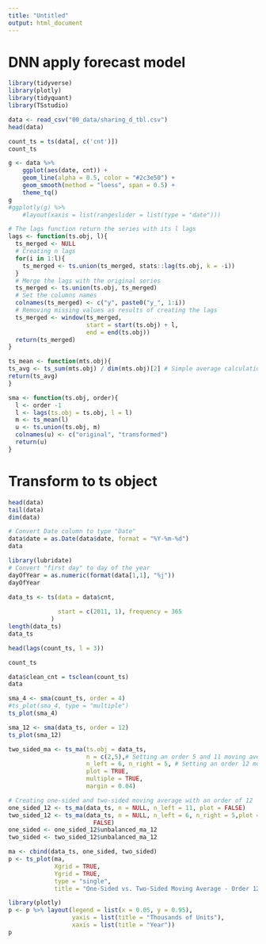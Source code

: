 ```yaml
---
title: "Untitled"
output: html_document
---
```

# DNN apply forecast model
```r
library(tidyverse)
library(plotly)
library(tidyquant)
library(TSstudio)
```

```r
data <- read_csv("00_data/sharing_d_tbl.csv") 
head(data)
```
```r
count_ts = ts(data[, c('cnt')])
count_ts
```

```r
g <- data %>%
    ggplot(aes(date, cnt)) +
    geom_line(alpha = 0.5, color = "#2c3e50") +
    geom_smooth(method = "loess", span = 0.5) +
    theme_tq() 
g
#ggplotly(g) %>%
    #layout(xaxis = list(rangeslider = list(type = "date")))
```

```r
# The lags function return the series with its l lags
lags <- function(ts.obj, l){
  ts_merged <- NULL
  # Creating n lags
  for(i in 1:l){
    ts_merged <- ts.union(ts_merged, stats::lag(ts.obj, k = -i))
  }
  # Merge the lags with the original series
  ts_merged <- ts.union(ts.obj, ts_merged)
  # Set the columns names
  colnames(ts_merged) <- c("y", paste0("y_", 1:i))
  # Removing missing values as results of creating the lags
  ts_merged <- window(ts_merged,
                      start = start(ts.obj) + l,
                      end = end(ts.obj))
  return(ts_merged)
}
```

```r
ts_mean <- function(mts.obj){
ts_avg <- ts_sum(mts.obj) / dim(mts.obj)[2] # Simple average calculation
return(ts_avg)
}
```

```r
sma <- function(ts.obj, order){
  l <- order -1
  l <- lags(ts.obj = ts.obj, l = l)
  m <- ts_mean(l)
  u <- ts.union(ts.obj, m)
  colnames(u) <- c("original", "transformed")
  return(u)
}
```


# Transform to ts object
```r
head(data)
tail(data)
dim(data)
```
```r
# Convert Date column to type "Date"
data$date = as.Date(data$date, format = "%Y-%m-%d")
data
```

```r
library(lubridate)
# Convert "first day" to day of the year 
dayOfYear = as.numeric(format(data[1,1], "%j"))
dayOfYear
```
```r
data_ts <- ts(data = data$cnt,
              
              start = c(2011, 1), frequency = 365
            )
length(data_ts)
data_ts
```

```r
head(lags(count_ts, l = 3))
```
```r
count_ts
```

```r
data$clean_cnt = tsclean(count_ts)
data

```


```r
sma_4 <- sma(count_ts, order = 4)
#ts_plot(sma_4, type = "multiple")
ts_plot(sma_4)
```


```r
sma_12 <- sma(data_ts, order = 12)
ts_plot(sma_12)
```


```r
two_sided_ma <- ts_ma(ts.obj = data_ts,
                      n = c(2,5),# Setting an order 5 and 11 moving average
                      n_left = 6, n_right = 5, # Setting an order 12 moving average
                      plot = TRUE,
                      multiple = TRUE,
                      margin = 0.04)
```

```r
# Creating one-sided and two-sided moving average with an order of 12
one_sided_12 <- ts_ma(data_ts, n = NULL, n_left = 11, plot = FALSE)
two_sided_12 <- ts_ma(data_ts, n = NULL, n_left = 6, n_right = 5,plot =
                        FALSE)
one_sided <- one_sided_12$unbalanced_ma_12
two_sided <- two_sided_12$unbalanced_ma_12

ma <- cbind(data_ts, one_sided, two_sided)
p <- ts_plot(ma,
             Xgrid = TRUE,
             Ygrid = TRUE,
             type = "single",
             title = "One-Sided vs. Two-Sided Moving Average - Order 12")
```


```r
library(plotly)
p <- p %>% layout(legend = list(x = 0.05, y = 0.95),
                  yaxis = list(title = "Thousands of Units"),
                  xaxis = list(title = "Year"))
p
```



```r
```


```r
```


```r
```


```r
```


```r
```

```r
```


```r
```


```r
```

